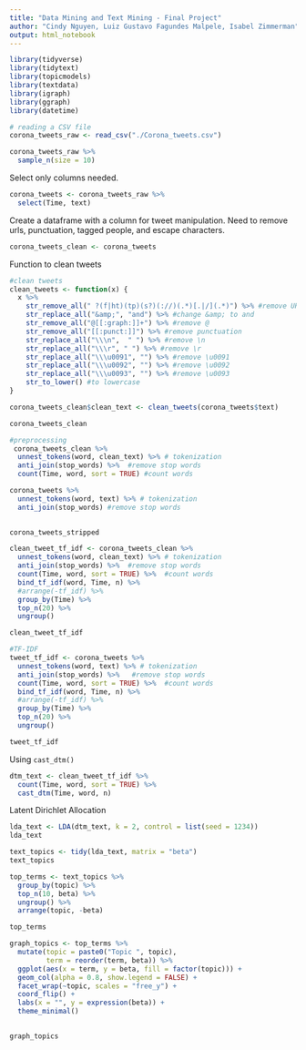 ```yaml
---
title: "Data Mining and Text Mining - Final Project"
author: "Cindy Nguyen, Luiz Gustavo Fagundes Malpele, Isabel Zimmerman"
output: html_notebook
---
```


```r
library(tidyverse)
library(tidytext)
library(topicmodels)
library(textdata)
library(igraph)
library(ggraph)
library(datetime)
```

```r
# reading a CSV file
corona_tweets_raw <- read_csv("./Corona_tweets.csv")
```

```r
corona_tweets_raw %>%
  sample_n(size = 10)
```

Select only columns needed.
```r
corona_tweets <- corona_tweets_raw %>% 
  select(Time, text)
```

Create a dataframe with a column for tweet manipulation. Need to remove urls, punctuation, tagged people, and escape characters.
```r
corona_tweets_clean <- corona_tweets
```

Function to clean tweets
```r
#clean tweets
clean_tweets <- function(x) {
  x %>% 
    str_remove_all(" ?(f|ht)(tp)(s?)(://)(.*)[.|/](.*)") %>% #remove URLs
    str_replace_all("&amp;", "and") %>% #change &amp; to and
    str_remove_all("@[[:graph:]]+") %>% #remove @
    str_remove_all("[[:punct:]]") %>% #remove punctuation
    str_replace_all("\\\n",  " ") %>% #remove \n
    str_replace_all("\\\r", " ") %>% #remove \r
    str_replace_all("\\\u0091", "") %>% #remove \u0091
    str_replace_all("\\\u0092", "") %>% #remove \u0092
    str_replace_all("\\\u0093", "") %>% #remove \u0093
    str_to_lower() #to lowercase
}
```

```r
corona_tweets_clean$clean_text <- clean_tweets(corona_tweets$text)
```

```r
corona_tweets_clean
```

```r
#preprocessing
 corona_tweets_clean %>% 
  unnest_tokens(word, clean_text) %>% # tokenization
  anti_join(stop_words) %>%  #remove stop words
  count(Time, word, sort = TRUE) #count words

```


```r
corona_tweets %>% 
  unnest_tokens(word, text) %>% # tokenization
  anti_join(stop_words) #remove stop words
  
```


```r
corona_tweets_stripped
```



```r
clean_tweet_tf_idf <- corona_tweets_clean %>% 
  unnest_tokens(word, clean_text) %>% # tokenization
  anti_join(stop_words) %>%  #remove stop words
  count(Time, word, sort = TRUE) %>%  #count words
  bind_tf_idf(word, Time, n) %>% 
  #arrange(-tf_idf) %>% 
  group_by(Time) %>% 
  top_n(20) %>% 
  ungroup()

clean_tweet_tf_idf
```



```r
#TF-IDF
tweet_tf_idf <- corona_tweets %>% 
  unnest_tokens(word, text) %>% # tokenization
  anti_join(stop_words) %>%   #remove stop words
  count(Time, word, sort = TRUE) %>%  #count words
  bind_tf_idf(word, Time, n) %>% 
  #arrange(-tf_idf) %>% 
  group_by(Time) %>% 
  top_n(20) %>% 
  ungroup()

tweet_tf_idf
```


Using `cast_dtm()`
```r
dtm_text <- clean_tweet_tf_idf %>% 
  count(Time, word, sort = TRUE) %>% 
  cast_dtm(Time, word, n)
```


Latent Dirichlet Allocation
```r
lda_text <- LDA(dtm_text, k = 2, control = list(seed = 1234))
lda_text
```

```r
text_topics <- tidy(lda_text, matrix = "beta")
text_topics
```

```r
top_terms <- text_topics %>% 
  group_by(topic) %>% 
  top_n(10, beta) %>% 
  ungroup() %>% 
  arrange(topic, -beta)

top_terms
```

```r
graph_topics <- top_terms %>% 
  mutate(topic = paste0("Topic ", topic),
         term = reorder(term, beta)) %>% 
  ggplot(aes(x = term, y = beta, fill = factor(topic))) +
  geom_col(alpha = 0.8, show.legend = FALSE) +
  facet_wrap(~topic, scales = "free_y") +
  coord_flip() +
  labs(x = "", y = expression(beta)) +
  theme_minimal()
  

graph_topics
```

